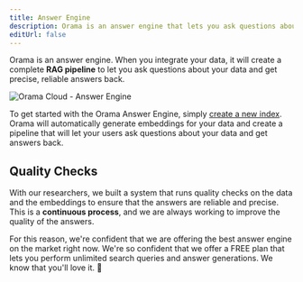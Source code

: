 ```yaml
---
title: Answer Engine
description: Orama is an answer engine that lets you ask questions about your data and get precise, reliable answers back.
editUrl: false
---
```


Orama is an answer engine. When you integrate your data, it will create a complete **RAG pipeline** to let you ask questions about your data and get precise, reliable answers back.

<div class="text-center py-4">
  <img src="https://placehold.co/800x400" alt="Orama Cloud - Answer Engine" class="rounded-xl" />
</div>

To get started with the Orama Answer Engine, simply [create a new index](/cloud/working-with-indexes/create-a-new-index). Orama will automatically generate embeddings for your data and create a pipeline that will let your users ask questions about your data and get answers back.

## Quality Checks

With our researchers, we built a system that runs quality checks on the data and the embeddings to ensure that the answers are reliable and precise. This is a **continuous process**, and we are always working to improve the quality of the answers.

For this reason, we're confident that we are offering the best answer engine on the market right now. We're so confident that we offer a FREE plan that lets you perform unlimited search queries and answer generations. We know that you'll love it. 💜